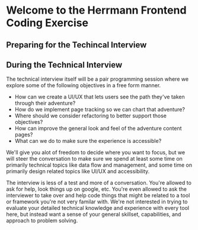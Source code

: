 
# Welcome to the Herrmann Frontend Coding Exercise

<BrainyBunch maxWidth={400} />

## Preparing for the Techincal Interview


## During the Technical Interview

The technical interview itself will be a pair programming session where we
explore some of the following objectives in a free form manner. 

* How can we create a UI/UX that lets users see the path they've taken through
  their adventure?
* How do we implement page tracking so we can chart that adventure?
* Where should we consider refactoring to better support those objectives?
* How can improve the general look and feel of the adventure content pages?
* What can we do to make sure the experience is accessible?

We'll give you alot of freedom to decide where you want to focus, but we will
steer the conversation to make sure we spend at least some time on primarily
technical topics like data flow and management, and some time on primarily
design related topics like UI/UX and accessibility.

The interview is less of a test and more of a conversation. You're allowed to
ask for help, look things up on google, etc. You're even allowed to ask the
interviewer to take over and help code things that might be related to a tool or
framework you're not very familar with. We're not interested in trying to
evaluate your detailed technical knowledge and experience with every tool here,
but instead want a sense of your general skillset, capabilities, and approach to
problem solving.


